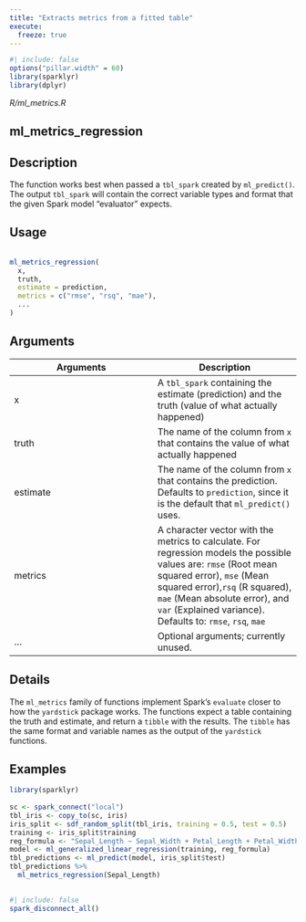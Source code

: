 ```yaml
---
title: "Extracts metrics from a fitted table"
execute:
  freeze: true
---
```


```r
#| include: false
options("pillar.width" = 60)
library(sparklyr) 
library(dplyr)
```

*R/ml_metrics.R*

## ml_metrics_regression

## Description
 The function works best when passed a `tbl_spark` created by `ml_predict()`. The output `tbl_spark` will contain the correct variable types and format that the given Spark model "evaluator" expects. 


## Usage
```r
 
ml_metrics_regression( 
  x, 
  truth, 
  estimate = prediction, 
  metrics = c("rmse", "rsq", "mae"), 
  ... 
) 
```

## Arguments
|Arguments|Description|
|---|---|
| x | A `tbl_spark` containing the estimate (prediction) and the truth (value of what actually happened) |
| truth | The name of the column from `x` that contains the value of what actually happened |
| estimate | The name of the column from `x` that contains the prediction. Defaults to `prediction`, since it is the default that `ml_predict()` uses. |
| metrics | A character vector with the metrics to calculate. For regression models the possible values are: `rmse` (Root mean squared error), `mse` (Mean squared error),`rsq` (R squared), `mae` (Mean absolute error), and `var` (Explained variance). Defaults to: `rmse`, `rsq`, `mae` |
| ... | Optional arguments; currently unused. |

## Details
 The `ml_metrics` family of functions implement Spark's `evaluate` closer to how the `yardstick` package works. The functions expect a table containing the truth and estimate, and return a `tibble` with the results. The `tibble` has the same format and variable names as the output of the `yardstick` functions. 




## Examples
```r
library(sparklyr)
 
sc <- spark_connect("local") 
tbl_iris <- copy_to(sc, iris) 
iris_split <- sdf_random_split(tbl_iris, training = 0.5, test = 0.5) 
training <- iris_split$training 
reg_formula <- "Sepal_Length ~ Sepal_Width + Petal_Length + Petal_Width" 
model <- ml_generalized_linear_regression(training, reg_formula) 
tbl_predictions <- ml_predict(model, iris_split$test) 
tbl_predictions %>% 
  ml_metrics_regression(Sepal_Length) 
 
```



```r
#| include: false
spark_disconnect_all()
```
